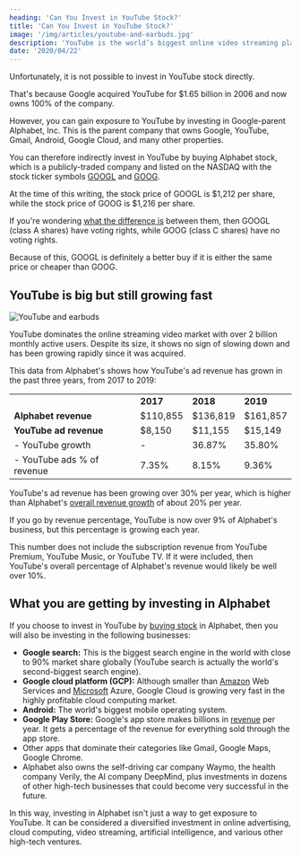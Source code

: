 ```yaml
---
heading: 'Can You Invest in YouTube Stock?'
title: 'Can You Invest in YouTube Stock?'
image: '/img/articles/youtube-and-earbuds.jpg'
description: 'YouTube is the world’s biggest online video streaming platform with over 2 billion users. You can gain exposure to YouTube by investing in Alphabet stock.'
date: '2020/04/22'
---
```


Unfortunately, it is not possible to invest in YouTube stock directly.

That's because Google acquired YouTube for $1.65 billion in 2006 and now owns 100% of the company.

However, you can gain exposure to YouTube by investing in Google-parent Alphabet, Inc. This is the parent company that owns Google, YouTube, Gmail, Android, Google Cloud, and many other properties.

You can therefore indirectly invest in YouTube by buying Alphabet stock, which is a publicly-traded company and listed on the NASDAQ with the stock ticker symbols [GOOGL](/stocks/googl/) and [GOOG](/stocks/goog/).

At the time of this writing, the stock price of GOOGL is $1,212 per share, while the stock price of GOOG is $1,216 per share.

If you're wondering [what the difference is](/goog-vs-googl-stock/) between them, then GOOGL (class A shares) have voting rights, while GOOG (class C shares) have no voting rights.

Because of this, GOOGL is definitely a better buy if it is either the same price or cheaper than GOOG.

<Text1Ad key="/youtube-stock/1" mobileOnly={true} />

## YouTube is big but still growing fast

<img src="/img/articles/youtube-and-earbuds.jpg" alt="YouTube and earbuds" width={1200} height={630} />

YouTube dominates the online streaming video market with over 2 billion monthly active users. Despite its size, it shows no sign of slowing down and has been growing rapidly since it was acquired.

This data from Alphabet's <External url="https://abc.xyz/investor/static/pdf/2019Q4_alphabet_earnings_release.pdf?cache=79552b8" text="2019 annual report" /> shows how YouTube's ad revenue has grown in the past three years, from 2017 to 2019:

<table>
	<tbody>
		<tr>
			<td></td>
			<td>
				<strong>2017</strong>
			</td>
			<td>
				<strong>2018</strong>
			</td>
			<td>
				<strong>2019</strong>
			</td>
		</tr>
		<tr>
			<td>
				<strong>Alphabet revenue</strong>
			</td>
			<td>$110,855</td>
			<td>$136,819</td>
			<td>$161,857</td>
		</tr>
		<tr>
			<td>
				<strong>YouTube ad revenue</strong>
			</td>
			<td>$8,150</td>
			<td>$11,155</td>
			<td>$15,149</td>
		</tr>
		<tr>
			<td>- YouTube growth</td>
			<td>-</td>
			<td>36.87%</td>
			<td>35.80%</td>
		</tr>
		<tr>
			<td>- YouTube ads % of revenue</td>
			<td>7.35%</td>
			<td>8.15%</td>
			<td>9.36%</td>
		</tr>
	</tbody>
</table>

YouTube's ad revenue has been growing over 30% per year, which is higher than Alphabet's [overall revenue growth](/stocks/googl/financials/) of about 20% per year.

If you go by revenue percentage, YouTube is now over 9% of Alphabet's business, but this percentage is growing each year.

This number does not include the subscription revenue from YouTube Premium, YouTube Music, or YouTube TV. If it were included, then YouTube's overall percentage of Alphabet's revenue would likely be well over 10%.

<Text2Ad key="/youtube-stock/2" />

## What you are getting by investing in Alphabet

If you choose to invest in YouTube by [buying stock](/how-to-buy-stocks-online/) in Alphabet, then you will also be investing in the following businesses:

-  **Google search:** This is the biggest search engine in the world with close to 90% market share globally (YouTube search is actually the world's second-biggest search engine).
-  **Google cloud platform (GCP):** Although smaller than [Amazon](/stocks/amzn/) Web Services and [Microsoft](/stocks/msft/) Azure, Google Cloud is growing very fast in the highly profitable cloud computing market.
-  **Android:** The world's biggest mobile operating system.
-  **Google Play Store:** Google's app store makes billions in [revenue](/term/revenue/) per year. It gets a percentage of the revenue for everything sold through the app store.
-  Other apps that dominate their categories like Gmail, Google Maps, Google Chrome.
-  Alphabet also owns the self-driving car company Waymo, the health company Verily, the AI company DeepMind, plus investments in dozens of other high-tech businesses that could become very successful in the future.

In this way, investing in Alphabet isn't just a way to get exposure to YouTube. It can be considered a diversified investment in online advertising, cloud computing, video streaming, artificial intelligence, and various other high-tech ventures.
